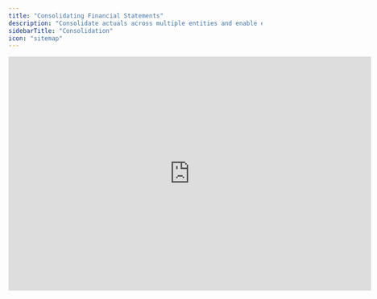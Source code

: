 ```yaml
---
title: "Consolidating Financial Statements"
description: "Consolidate actuals across multiple entities and enable entity-level forecasting."
sidebarTitle: "Consolidation"
icon: "sitemap"
---
```


<iframe width="720" height="466" src="https://www.loom.com/embed/8c8165f77eac4fdda8216aa56b4689c0?sid=b8bffbd4-cd3f-48d8-b9d6-25ef1af2d365" frameborder="0" webkitallowfullscreen mozallowfullscreen allowfullscreen />

## Overview

After connecting and configuring your data sources, the next step is to build a consolidated model. This Masterclass explains how to use consolidation templates to organize your managed instances in Francis, so you can create a reliable, streamlined consolidation process.

## Basics

### Create a model

To consolidate actuals across multiple entities, begin by creating a model in Francis. You can choose to build it from scratch or start with one of our pre-made templates.

* **Starting from a template** is recommended if you’re new to Francis or want a reliable framework for structuring your model. Templates can be edited to suit your specific needs, so you’re not locked into the initial format.

* **Starting from scratch** may suit you if you already have modeling experience or a detailed financial model in Excel or Google Sheets that you want to replicate in Francis. However, most users benefit from starting with a template, as it provides a faster path to a working consolidation set-up.

### Map your general ledger

Once your model is set up, map your general ledger accounts from your connected data sources. Go to **Mappings** in the top-left for an overview of your data sources and their respective ledgers.

During this step, unify your general ledger accounts so that actuals from different entities can be automatically imported and consolidated. The next step is to split these consolidated numbers into separate entities for more detailed forecasting.

### Split your model by entities

After mapping your general ledger accounts into a single unified structure, you now have a consolidated view of all entities. For planning purposes, however, you may want to forecast each entity separately.

To enable forecasting at the entity level, split your consolidated sheet into multiple instances. Hover over the sheet that contains your consolidated actuals, select the three dots (**...**) to open the action menu, then choose **Split by...**. A modal will appear where you can create separate instances, each reflecting the actuals for one of your entities.
